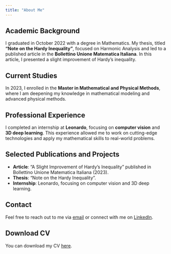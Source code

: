 ```yaml
---
title: "About Me"
---
```


## Academic Background

I graduated in October 2022 with a degree in Mathematics. My thesis, titled **"Note on the Hardy Inequality"**, focused on Harmonic Analysis and led to a published article in the **Bollettino Unione Matematica Italiana**. In this article, I presented a slight improvement of Hardy's inequality.

## Current Studies

In 2023, I enrolled in the **Master in Mathematical and Physical Methods**, where I am deepening my knowledge in mathematical modeling and advanced physical methods.

## Professional Experience

I completed an internship at **Leonardo**, focusing on **computer vision** and **3D deep learning**. This experience allowed me to work on cutting-edge technologies and apply my mathematical skills to real-world problems.

## Selected Publications and Projects

- **Article**: "A Slight Improvement of Hardy's Inequality" published in Bollettino Unione Matematica Italiana (2023).
- **Thesis**: "Note on the Hardy Inequality".
- **Internship**: Leonardo, focusing on computer vision and 3D deep learning.

## Contact

Feel free to reach out to me via [email](mailto:aldovardimatteo25@gmail.com) or connect with me on [LinkedIn](https://www.linkedin.com/in/matteo-aldovardi-63520b257).


## Download CV

You can download my CV [here](https://drive.google.com/file/d/1yl2GMV64i5P9bxRHCMlY_v-5ZMaFEpJO/view?usp=sharing).
